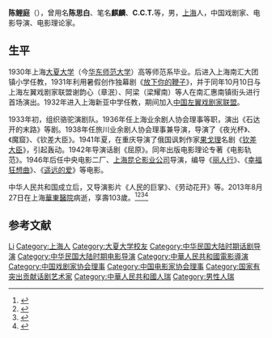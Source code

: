 {{藝人
|姓名 = 陈鲤庭
|類型 = 导演
|圖片 = Chen Liting.jpg
|圖片尺寸 = 
|圖片簡介 = 
|籍貫 = [[上海|上海]]
|出生日期 = [[宣统|宣统]]二年 {{birth date|1910|10|20}}
|出生地點 = {{QING}}[[上海|上海]]
|逝世日期 = 2013年8月27日 (102歲)
|逝世地點 = {{CHN}}[[上海|上海]]
|職業 = 戏剧、电影导演、电影理论家
|配偶 = 
|兒女 = 
|教育程度 = 上海[[大夏大学|大夏大学]]高等师范系
|代表作 = 《丽人行》、《幸福狂想曲》、《遥远的爱》
|活躍年代 = 1930年代—2013年
|獎項 = 
|IMDb = 
}}

'''陈鲤庭'''（{{bd|1910年|10月20日|2013年|8月27日|catIdx=C}}），曾用名'''陈思白'''、笔名'''麒麟'''、'''C.C.T.'''等，男，[[上海|上海]]人，中国戏剧家、电影导演、电影理论家。

== 生平 ==
1930年上海[[大夏大学|大夏大学]]（今[[华东师范大学|华东师范大学]]）高等师范系毕业。后进入上海南汇大团镇小学任教，1931年利用暑假创作独幕剧《[[放下你的鞭子|放下你的鞭子]]》，并于同年10月10日与上海左翼戏剧家联盟谢韵心（章泯）、阿梁（梁耀南）等人在南汇惠南镇街头进行首场演出。1932年进入上海新亚中学任教，期间加入[[中国左翼戏剧家联盟|中国左翼戏剧家联盟]]。

1933年初，组织骆驼演剧队。1936年任上海业余剧人协会理事等职，演出《石达开的末路》等剧。1938年任旅川业余剧人协会理事兼导演，导演了《夜光杯》、《魔窟》、《钦差大臣》。1941年夏，在重庆导演了俄国讽刺作家[[果戈理|果戈理]]名剧《[[钦差大臣_(喜剧)|钦差大臣]]》，引起轰动。1942年导演话剧《屈原》。同年出版电影理论专著《电影轨范》。1946年后任中央电影二厂、[[昆仑影业公司|上海昆仑影业公司]]导演，编导《[[丽人行_(1949年电影)|丽人行]]》、《[[幸福狂想曲|幸福狂想曲]]》、《[[遥远的爱|遥远的爱]]》等电影。

中华人民共和国成立后，又导演影片《人民的巨掌》、《劳动花开》等。2013年8月27日在上海[[華東醫院|華東醫院]]病逝，享壽103歲。<ref>{{cite news|title=他也是我的电影引路人|url=http://hi.online.sh.cn/content/2013-09/03/content_6342716.htm|author=[[黄宗英|黄宗英]]|newspaper=[[新民晚报|新民晚报]]|date=2007-05-06|accessdate=2013-10-11|deadurl=yes|archiveurl=https://web.archive.org/web/20131013220444/http://hi.online.sh.cn/content/2013-09/03/content_6342716.htm|archivedate=2013-10-13}}</ref><ref>{{cite news |title=电影艺术"活化石"陈鲤庭逝世 |url=http://www.chinanews.com/cul/2013/08-28/5215976.shtml |newspaper=China News |date=2013-08-28 |accessdate=2013-10-11 |archive-date=2013-10-12 |archive-url=https://web.archive.org/web/20131012143742/http://www.chinanews.com/cul/2013/08-28/5215976.shtml |dead-url=no }}</ref><ref>{{cite news|title=书虫、智者、低调的艺术家|author=夏瑜|url=http://www.dfdaily.com/html/150/2013/8/28/1060720.shtml|newspaper=东方早报|date=2013-08-28|accessdate=2013-10-11|deadurl=yes|archiveurl=https://web.archive.org/web/20131014154810/http://www.dfdaily.com/html/150/2013/8/28/1060720.shtml|archivedate=2013-10-14}}</ref><ref>{{cite news |title=电影艺术家陈鲤庭仙逝 3部未竟作品成毕生遗憾 |url=http://ent.people.com.cn/n/2013/0903/c86955-22786752.html |newspaper=人民网 |date=2013-09-03 |accessdate=2013-10-11 |deadurl=yes |archiveurl=https://web.archive.org/web/20131015165555/http://ent.people.com.cn/n/2013/0903/c86955-22786752.html |archivedate=2013-10-15 }}</ref>

== 参考文献 ==
{{reflist}}

{{国家有突出贡献话剧艺术家}}
{{Navboxes
| title  = 陈鲤庭在[[中国戏剧家协会|中国戏剧家协会]]的职务
| list1  =
{{中华全国戏剧工作者协会第一届全国委员会}}
}}
{{Navboxes
| title  = 陈鲤庭在[[中国电影家协会|中国电影家协会]]的职务
| list1  =
{{中华全国电影艺术工作者协会第一届全国委员会}}
{{中国电影工作者协会第三届理事会}}
{{中国电影家协会第四届理事会}}
}}
{{Navboxes
| title  = 陈鲤庭在[[中国文学艺术界联合会|中国文学艺术界联合会]]的职务
| list1  =
{{中国文学艺术界联合会第三届全国委员会}}
{{中国文学艺术界联合会第四届全国委员会}}
}}

{{Authority control}}
{{DEFAULTSORT:Chen陈}}
[[Category:陳姓|Li]]
[[Category:上海人|Category:上海人]]
[[Category:大夏大学校友|Category:大夏大学校友]]
[[Category:中华民国大陆时期话剧导演|Category:中华民国大陆时期话剧导演]]
[[Category:中华民国大陆时期电影导演|Category:中华民国大陆时期电影导演]]
[[Category:中華人民共和國電影導演|Category:中華人民共和國電影導演]]
[[Category:中国戏剧家协会理事|Category:中国戏剧家协会理事]]
[[Category:中国电影家协会理事|Category:中国电影家协会理事]]
[[Category:国家有突出贡献话剧艺术家|Category:国家有突出贡献话剧艺术家]]
[[Category:中華人民共和國人瑞|Category:中華人民共和國人瑞]]
[[Category:男性人瑞|Category:男性人瑞]]